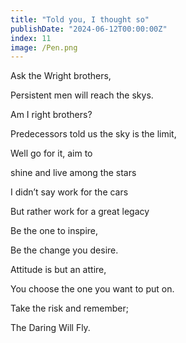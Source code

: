 ```yaml
---
title: "Told you, I thought so"
publishDate: "2024-06-12T00:00:00Z"
index: 11
image: /Pen.png
---
```


Ask the Wright brothers,

Persistent men will reach the skys.

Am I right brothers?

Predecessors told us the sky is the limit,

Well go for it, aim to

shine and live among the stars

I didn’t say work for the cars

But rather work for a great legacy

Be the one to inspire,

Be the change you desire.

Attitude is but an attire,

You choose the one you want to put on.

Take the risk and remember;

The Daring Will Fly.
